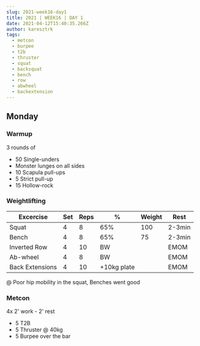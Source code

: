 ```yaml
---
slug: 2021-week16-day1
title: 2021 | WEEK16 | DAY 1
date: 2021-04-12T15:40:35.266Z
author: karesztrk
tags:
  - metcon
  - burpee
  - t2b
  - thruster
  - squat
  - backsquat
  - bench
  - row
  - abwheel
  - backextension
---
```


## Monday

### Warmup

3 rounds of

- 50 Single-unders
- Monster lunges on all sides
- 10 Scapula pull-ups
- 5 Strict pull-up
- 15 Hollow-rock

### Weightlifting

| Excercise       | Set | Reps | %           | Weight | Rest   |
| --------------- | --- | ---- | ----------- | ------ | ------ |
| Squat           | 4   | 8    | 65%         | 100    | 2-3min |
| Bench           | 4   | 8    | 65%         | 75     | 2-3min |
| Inverted Row    | 4   | 10   | BW          |        | EMOM   |
| Ab-wheel        | 4   | 8    | BW          |        | EMOM   |
| Back Extensions | 4   | 10   | +10kg plate |        | EMOM   |

@ Poor hip mobility in the squat, Benches went good

### Metcon

4x 2' work - 2' rest

- 5 T2B
- 5 Thruster @ 40kg
- 5 Burpee over the bar
